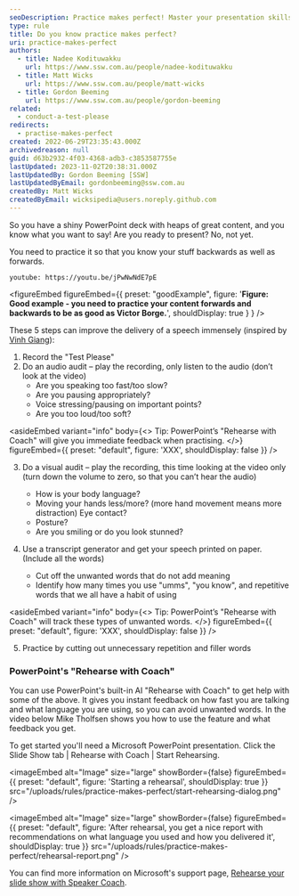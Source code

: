 ```yaml
---
seoDescription: Practice makes perfect! Master your presentation skills by rehearsing and refining your speech through five steps. Record yourself, conduct an audio and visual audit, generate a transcript, identify filler words, and refine your delivery to deliver a flawless presentation.
type: rule
title: Do you know practice makes perfect?
uri: practice-makes-perfect
authors:
  - title: Nadee Kodituwakku
    url: https://www.ssw.com.au/people/nadee-kodituwakku
  - title: Matt Wicks
    url: https://www.ssw.com.au/people/matt-wicks
  - title: Gordon Beeming
    url: https://www.ssw.com.au/people/gordon-beeming
related:
  - conduct-a-test-please
redirects:
  - practise-makes-perfect
created: 2022-06-29T23:35:43.000Z
archivedreason: null
guid: d63b2932-4f03-4368-adb3-c3853587755e
lastUpdated: 2023-11-02T20:38:31.000Z
lastUpdatedBy: Gordon Beeming [SSW]
lastUpdatedByEmail: gordonbeeming@ssw.com.au
createdBy: Matt Wicks
createdByEmail: wicksipedia@users.noreply.github.com
---
```


So you have a shiny PowerPoint deck with heaps of great content, and you know what you want to say! Are you ready to present? No, not yet.

You need to practice it so that you know your stuff backwards as well as forwards.

`youtube: https://youtu.be/jPwNwNdE7pE`

<figureEmbed figureEmbed={{
  preset: "goodExample",
  figure: '**Figure: Good example - you need to practice your content forwards and backwards to be as good as Victor Borge.**',
  shouldDisplay: true
} } />


These 5 steps can improve the delivery of a speech immensely (inspired by [Vinh Giang](https://www.vinhgiang.com/)):
1. Record the "Test Please"
2. Do an audio audit – play the recording, only listen to the audio (don’t look at the video)
   - Are you speaking too fast/too slow?
   - Are you pausing appropriately?
   - Voice stressing/pausing on important points?
   - Are you too loud/too soft?

<asideEmbed
  variant="info"
  body={<>
    Tip: PowerPoint’s "Rehearse with Coach" will give you immediate feedback when practising.
  </>}
  figureEmbed={{
    preset: "default",
    figure: 'XXX',
    shouldDisplay: false
  }}
/>

3. Do a visual audit – play the recording, this time looking at the video only (turn down the volume to zero, so that you can’t hear the audio)

   - How is your body language?
   - Moving your hands less/more? (more hand movement means more distraction) Eye contact?
   - Posture?
   - Are you smiling or do you look stunned?

4. Use a transcript generator and get your speech printed on paper. (Include all the words)
   - Cut off the unwanted words that do not add meaning
   - Identify how many times you use "umms", "you know", and repetitive words that we all have a habit of using

<asideEmbed
  variant="info"
  body={<>
    Tip: PowerPoint’s "Rehearse with Coach" will track these types of unwanted words.
  </>}
  figureEmbed={{
    preset: "default",
    figure: 'XXX',
    shouldDisplay: false
  }}
/>

5. Practice by cutting out unnecessary repetition and filler words

### PowerPoint's "Rehearse with Coach"

You can use PowerPoint's built-in AI "Rehearse with Coach" to get help with some of the above. It gives you instant feedback on how fast you are talking and what language you are using, so you can avoid unwanted words. In the video below Mike Tholfsen shows you how to use the feature and what feedback you get.

<youtubeEmbed url="https://youtu.be/tGkANWhoo0Y" description="Video: How to use Presenter Coach in PowerPoint for the web (2 min)" />

To get started you'll need a Microsoft PowerPoint presentation. Click the Slide Show tab | Rehearse with Coach | Start Rehearsing.


<imageEmbed
  alt="Image"
  size="large"
  showBorder={false}
  figureEmbed={{
    preset: "default",
    figure: 'Starting a rehearsal',
    shouldDisplay: true
  }}
  src="/uploads/rules/practice-makes-perfect/start-rehearsing-dialog.png"
/>


<imageEmbed
  alt="Image"
  size="large"
  showBorder={false}
  figureEmbed={{
    preset: "default",
    figure: 'After rehearsal, you get a nice report with recommendations on what language you used and how you delivered it',
    shouldDisplay: true
  }}
  src="/uploads/rules/practice-makes-perfect/rehearsal-report.png"
/>

You can find more information on Microsoft's support page, [Rehearse your slide show with Speaker Coach](https://support.microsoft.com/en-us/office/rehearse-your-slide-show-with-speaker-coach-cd7fc941-5c3b-498c-a225-83ef3f64f07b).
